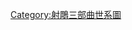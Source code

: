 {{Familytree/start}}
{{Familytree | | | YAN |y| JIX | | | YAN = [[楊逍]] | JIX = [[紀曉芙]]}}
{{Familytree | | | | | |!| | | | | |}}
{{Familytree | | | | | HUI |~| YIN | HUI = [[楊不悔]] | YIN = [[殷梨亭]]}}
{{Familytree/end}}

<noinclude>[[Category:射鵰三部曲世系圖]]</noinclude>